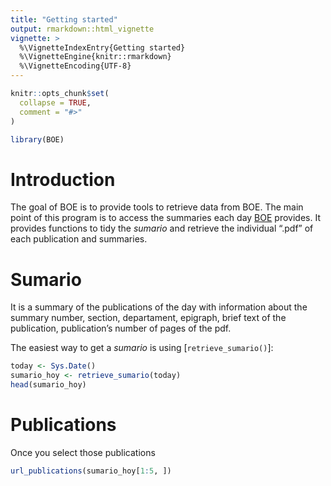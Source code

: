 ```yaml
---
title: "Getting started"
output: rmarkdown::html_vignette
vignette: >
  %\VignetteIndexEntry{Getting started}
  %\VignetteEngine{knitr::rmarkdown}
  %\VignetteEncoding{UTF-8}
---
```


```r
knitr::opts_chunk$set(
  collapse = TRUE,
  comment = "#>"
)
```


```r
library(BOE)
```

# Introduction

The goal of BOE is to provide tools to retrieve data from BOE.
The main point of this program is to access the summaries each day [BOE](https://boe.es) provides.
It provides functions to tidy the *sumario* and retrieve the individual ".pdf" of each publication and summaries.

# Sumario

It is a summary of the publications of the day with information about the 
summary number, section, departament, epigraph, brief text of the publication, 
publication's number of pages of the pdf.

The easiest way to get a *sumario* is using [`retrieve_sumario()`]:

```r
today <- Sys.Date()
sumario_hoy <- retrieve_sumario(today)
head(sumario_hoy)
```

# Publications

Once you select those publications

```r
url_publications(sumario_hoy[1:5, ])
```

